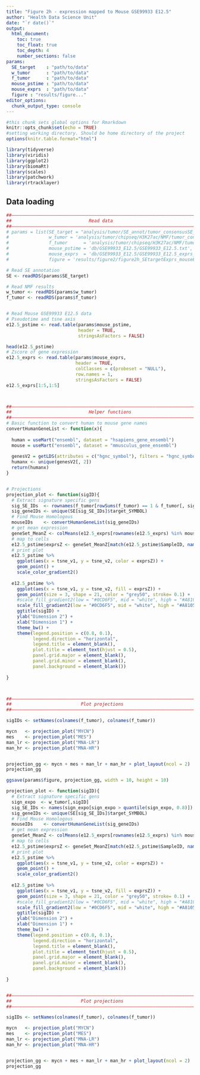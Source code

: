 ```yaml
---
title: "Figure 2h - expression mapped to Mouse GSE99933 E12.5"
author: "Health Data Science Unit"
date: "`r date()`"
output: 
  html_document:
    toc: true
    toc_float: true
    toc_depth: 4
    number_sections: false
params:
  SE_target    : "path/to/data"
  w_tumor      : "path/to/data"
  f_tumor      : "path/to/data"
  mouse_pstime : "path/to/data"
  mouse_exprs  : "path/to/data"
  figure : "results/figure..."
editor_options: 
  chunk_output_type: console
---
```



```r
#this chunk sets global options for Rmarkdown
knitr::opts_chunk$set(echo = TRUE)
#setting working directory. Should be home directory of the project
options(knitr.table.format="html")

library(tidyverse)
library(viridis)
library(ggplot2)
library(biomaRt)
library(scales)
library(patchwork)
library(rtracklayer)

```



## Data loading
  
  
```r
##––––––––––––––––––––––––––––––––––––––––––––––––––––––––––––––––––––––––––––##
##                             Read data                                      ##
##––––––––––––––––––––––––––––––––––––––––––––––––––––––––––––––––––––––––––––##
# params = list(SE_target = "analysis/tumor/SE_annot/tumor_consensusSE_target_GRanges.RDS",
#               w_tumor = 'analysis/tumor/chipseq/H3K27ac/NMF/tumor_consensusSE_K4_Wmatrix_Wnorm.RDS',
#               f_tumor      = 'analysis/tumor/chipseq/H3K27ac/NMF/tumor_consensusSE_K4_NMF_features.RDS',
#               mouse_pstime = 'db/GSE99933_E12.5/GSE99933_E12.5.txt',
#               mouse_exprs  = 'db/GSE99933_E12.5/GSE99933_E12.5_exprs_Zscore.txt',
#               figure = 'results/figure2/figure2h_SEtargetExprs_mouseE12.5.pdf')

# Read SE annotation
SE <- readRDS(params$SE_target)

# Read NMF results
w_tumor <- readRDS(params$w_tumor)
f_tumor <- readRDS(params$f_tumor)


# Read Mouse GSE99933 E12.5 data
# Pseudotime and tsne axis
e12.5_pstime <- read.table(params$mouse_pstime, 
                           header = TRUE,
                           stringsAsFactors = FALSE)

head(e12.5_pstime)
# Zscore of gene expression
e12.5_exprs <- read.table(params$mouse_exprs, 
                          header = TRUE,
                          colClasses = c(probeset = "NULL"),
                          row.names = 1,
                          stringsAsFactors = FALSE)
e12.5_exprs[1:5,1:5]




```



```r
##––––––––––––––––––––––––––––––––––––––––––––––––––––––––––––––––––––––––––––##
##                             Helper functions                               ##
##––––––––––––––––––––––––––––––––––––––––––––––––––––––––––––––––––––––––––––##
# Basic function to convert human to mouse gene names
convertHumanGeneList <- function(x){
  
  human = useMart("ensembl", dataset = "hsapiens_gene_ensembl")
  mouse = useMart("ensembl", dataset = "mmusculus_gene_ensembl")
  
  genesV2 = getLDS(attributes = c("hgnc_symbol"), filters = "hgnc_symbol", values = x , mart = human, attributesL = c("mgi_symbol"), martL = mouse, uniqueRows=T)
  humanx <- unique(genesV2[, 2])
  return(humanx)
}


# Projections
projection_plot <- function(sigID){
  # Extract signature specific gens
  sig_SE_IDs  <- rownames(f_tumor[rowSums(f_tumor) == 1 & f_tumor[, sigID] == 1, ])
  sig_geneIDs <- unique(SE[sig_SE_IDs]$target_SYMBOL)
  # Find Mouse Homologous
  mouseIDs    <- convertHumanGeneList(sig_geneIDs)
  # get mean expression
  geneSet_MeanZ <- colMeans(e12.5_exprs[rownames(e12.5_exprs) %in% mouseIDs,])
  # map to cells
  e12.5_pstime$exprsZ <- geneSet_MeanZ[match(e12.5_pstime$SampleID, names(geneSet_MeanZ))]
  # print plot
  e12.5_pstime %>% 
    ggplot(aes(x = tsne_v1, y = tsne_v2, color = exprsZ)) +
    geom_point() +
    scale_color_gradient2()
  
  e12.5_pstime %>% 
    ggplot(aes(x = tsne_v1, y = tsne_v2, fill = exprsZ)) +
    geom_point(size = 3, shape = 21, color = "grey50", stroke= 0.1) +
    #scale_fill_gradient2(low = "#0CD6F5", mid = "white", high = "#A8105A", labels=c("","low","","","high")) +
    scale_fill_gradient2(low = "#0CD6F5", mid = "white", high = "#A8105A",breaks = trans_breaks(identity, identity, n = 3)) +
    ggtitle(sigID) +
    ylab("Dimension 2") + 
    xlab("Dimension 1") + 
    theme_bw() +
    theme(legend.position = c(0.8, 0.1),
          legend.direction = "horizontal",
          legend.title = element_blank(),
          plot.title = element_text(hjust = 0.5),
          panel.grid.major = element_blank(),
          panel.grid.minor = element_blank(),
          panel.background = element_blank())
  
}



##––––––––––––––––––––––––––––––––––––––––––––––––––––––––––––––––––––––––––––##
##                          Plot projections                                  ##
##––––––––––––––––––––––––––––––––––––––––––––––––––––––––––––––––––––––––––––##

sigIDs <- setNames(colnames(f_tumor), colnames(f_tumor))

mycn   <- projection_plot("MYCN")
mes    <- projection_plot("MES")
man_lr <- projection_plot("MNA-LR")
man_hr <- projection_plot("MNA-HR")


projection_gg <- mycn + mes + man_lr + man_hr + plot_layout(ncol = 2)
projection_gg

ggsave(params$figure, projection_gg, width = 10, height = 10)


```

```r
projection_plot <- function(sigID){
  # Extract signature specific gens
  sign_expo  <- w_tumor[,sigID]
  sig_SE_IDs <- names(sign_expo[sign_expo > quantile(sign_expo, 0.8)])
  sig_geneIDs <- unique(SE[sig_SE_IDs]$target_SYMBOL)
  # Find Mouse Homologous
  mouseIDs    <- convertHumanGeneList(sig_geneIDs)
  # get mean expression
  geneSet_MeanZ <- colMeans(e12.5_exprs[rownames(e12.5_exprs) %in% mouseIDs,])
  # map to cells
  e12.5_pstime$exprsZ <- geneSet_MeanZ[match(e12.5_pstime$SampleID, names(geneSet_MeanZ))]
  # print plot
  e12.5_pstime %>% 
    ggplot(aes(x = tsne_v1, y = tsne_v2, color = exprsZ)) +
    geom_point() +
    scale_color_gradient2()
  
  e12.5_pstime %>% 
    ggplot(aes(x = tsne_v1, y = tsne_v2, fill = exprsZ)) +
    geom_point(size = 3, shape = 21, color = "grey50", stroke= 0.1) +
    #scale_fill_gradient2(low = "#0CD6F5", mid = "white", high = "#A8105A", labels=c("","low","","","high")) +
    scale_fill_gradient2(low = "#0CD6F5", mid = "white", high = "#A8105A",breaks = trans_breaks(identity, identity, n = 3)) +
    ggtitle(sigID) +
    ylab("Dimension 2") + 
    xlab("Dimension 1") + 
    theme_bw() +
    theme(legend.position = c(0.8, 0.1),
          legend.direction = "horizontal",
          legend.title = element_blank(),
          plot.title = element_text(hjust = 0.5),
          panel.grid.major = element_blank(),
          panel.grid.minor = element_blank(),
          panel.background = element_blank())
  
}


##––––––––––––––––––––––––––––––––––––––––––––––––––––––––––––––––––––––––––––##
##                          Plot projections                                  ##
##––––––––––––––––––––––––––––––––––––––––––––––––––––––––––––––––––––––––––––##

sigIDs <- setNames(colnames(f_tumor), colnames(f_tumor))

mycn   <- projection_plot("MYCN")
mes    <- projection_plot("MES")
man_lr <- projection_plot("MNA-LR")
man_hr <- projection_plot("MNA-HR")


projection_gg <- mycn + mes + man_lr + man_hr + plot_layout(ncol = 2)
projection_gg
```

